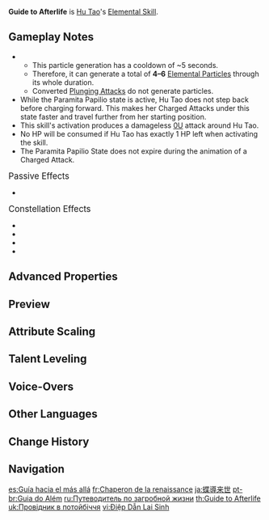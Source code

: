 {{Talent Infobox
|image         = Talent Guide to Afterlife.png
|character     = Hu Tao
|type          = Elemental Skill
|info          = Only an unwavering flame can cleanse the impurities of this world.<br>Hu Tao consumes a set portion of her HP to knock the surrounding enemies back and enter the Paramita Papilio state.<br><br>'''Paramita Papilio'''<ul><li>Increases Hu Tao's ATK based on her Max HP at the time of entering this state. ATK Bonus gained this way cannot exceed 400% of Hu Tao's Base ATK.</li><li>[[Elemental Infusion|Converts]] attack DMG to {{Color|Pyro DMG}}, which cannot be overridden by any other elemental infusion.</li><li>Charged Attacks apply the Blood Blossom effect to the enemies hit.</li><li>Increases Hu Tao's resistance to interruption.</li></ul><br>'''Blood Blossom'''<br>Enemies affected by Blood Blossom will take {{Color|Pyro DMG}} every 4s. This DMG is considered Elemental Skill DMG.<br>Each enemy can be affected by only one Blood Blossom effect at a time, and its duration may only be refreshed by Hu Tao herself.<br><br>'''Paramita Papilio''' ends when its duration is over, or Hu Tao has left the battlefield or fallen.
|scale_att1    = Max HP
|scale_att2    = ATK
|utility1      = Conversion
|utility2      = Health Depletion
|utility3      = Charged Attack
|utility4      = Interruption Resistance
|utility5      = Requires Staying on Field
|utility6      = Hitlag Extendable
|utility7      = ATK Increase
|utility8      = Status to Enemy
|CD            = 16s
|duration      = 9s
|attr1         = Activation Cost
|value1        = 30% Current HP
|attr2         = ATK Increase
|value2        = 3.84–6.26% Max HP
|attr3         = Blood Blossom DMG
|value3        = 64–115%
|attr4         = Blood Blossom Duration
|value4        = 8s
}}
{{Description|Hu Tao's Secret Spear technique is based on several rules, the first of which is: "The spear opens the path to the afterlife, and the butterflies bridge this world and the next."}}
'''Guide to Afterlife''' is [[Hu Tao]]'s [[Elemental Skill]].

==Gameplay Notes==
* {{Talent Note|particles|a converted attack|2.5}}
** This particle generation has a cooldown of ~5 seconds.
** Therefore, it can generate a total of '''4–6''' [[Elemental Particle]]s through its whole duration.
** Converted [[Plunging Attack]]s do not generate particles.
* While the Paramita Papilio state is active, Hu Tao does not step back before charging forward. This makes her Charged Attacks under this state faster and travel further from her starting position.<!-- distance covered may be the same as measured from the start of each CA, but the distance covered is 100% in front of her starting position in the state instead of also covering distance behind her starting position -->
* This skill's activation produces a damageless [[0U]] {{Pyro}} attack around Hu Tao.
* No HP will be consumed if Hu Tao has exactly 1 HP left when activating the skill.
* The Paramita Papilio State does not expire during the animation of a Charged Attack.

;<big>Passive Effects</big>
* {{Talent Note|character=Hu Tao|talent=Guide to Afterlife|ascension|1|Flutter By}}

;<big>Constellation Effects</big>
* {{Talent Note|constellation|1|Crimson Bouquet}}
* {{Talent Note|constellation|2|Ominous Rainfall}}
* {{Talent Note|constellation|3|Lingering Carmine}}
* {{Talent Note|constellation|4|Garden of Eternal Rest}}

==Advanced Properties==
{{Advanced Properties
|title   = Activation Knockback
|gu      = 0U
|icdtag  = none
|poise   = 120
|impulse = 3

|title2   = Blood Blossom DMG
|gu2      = 1U
|icdtag2  = none
|poise2   = 1
|impulse2 = 1
}}

==Preview==
{{Preview
|file1=Guide to Afterlife Normal Preview
|caption1=Normal Attacks in Paramita Papilio State

|file2=Guide to Afterlife Charged Preview
|caption2=Charged Attacks in Paramita Papilio State

|file3=Guide to Afterlife Effect Preview
|caption3=Blood Blossom Effect
}}
{{clr}}

==Attribute Scaling==
{{Talent Scaling
|talentType=Elemental Skill
|levels=14
|order=activationcost,atkincrease,bloodblossomdmg,bloodblossomduration,duration,cd
|titles=Activation Cost,ATK Increase (%&nbsp;Max HP),Blood Blossom DMG (%),Blood Blossom Duration,Duration,CD
|activationcost=30% Current HP

|atkincrease_1=3.84
|atkincrease_2=4.07
|atkincrease_3=4.3
|atkincrease_4=4.6
|atkincrease_5=4.83
|atkincrease_6=5.06
|atkincrease_7=5.36
|atkincrease_8=5.66
|atkincrease_9=5.96
|atkincrease_10=6.26
|atkincrease_11=6.55
|atkincrease_12=6.85
|atkincrease_13=7.15
|atkincrease_14=7.45

|bloodblossomdmg_1=64
|bloodblossomdmg_2=68.8
|bloodblossomdmg_3=73.6
|bloodblossomdmg_4=80
|bloodblossomdmg_5=84.8
|bloodblossomdmg_6=89.6
|bloodblossomdmg_7=96
|bloodblossomdmg_8=102.4
|bloodblossomdmg_9=108.8
|bloodblossomdmg_10=115.2
|bloodblossomdmg_11=121.6
|bloodblossomdmg_12=128
|bloodblossomdmg_13=136
|bloodblossomdmg_14=144

|bloodblossomduration=8s

|duration=9s

|cd=16s
}}

==Talent Leveling==
{{Talent Upgrade|Hu Tao}}

==Voice-Overs==
{{Talent VO}}

==Other Languages==
{{Other Languages
|en      = Guide to Afterlife
|zhs     = 蝶引来生
|zhs_rm  = Dié Yǐn Láishēng
|zht     = 蝶引來生
|zht_rm  = Dié Yǐn Láishēng
|zh_tl   = Butterfly's Guide to Afterlife
|ja      = 蝶導来世
|ja_rm   = Choudou Raise
|ja_tl   = Butterfly Guiding to Afterlife
|ko      = 나비의 서
|ko_rm   = Nabi-ui Seo
|ko_tl   = Book of Butterfly
|es      = Guía hacia el más allá
|es_tl   = Guide to the Afterlife
|es_note = {{es|El más allá|lit=the beyond}} is a phrase used when referring to the afterlife.
|fr      = Chaperon de la renaissance
|fr_tl   = {{w|Chaperone (social)|Chaperone}} of Rebirth
|ru      = Путеводитель по загробной жизни
|ru_tl   = Guide to the Afterlife
|th      = Guide to Afterlife
|vi      = {{tt|Điệp Dẫn Lai Sinh|蝶引來生}}
|vi_tl   = Butterfly's Guide to Afterlife{{Sino|vi}}
|de      = Geleit ins Jenseits
|de_tl   = Convoy into the Afterlife
|id      = Guide to Afterlife
|pt      = Guia do Além
|pt_tl   = 
|tr      = Öbür Dünya Rehberi
|tr_note = {{tr|Öbür Dünya|lit=Other World}} is a phrase used when referring to the afterlife.
|tr_tl   = Guide to the Afterlife
|it      = Guida all'aldilà
|it_tl   = Guide to the Afterlife
}}

==Change History==
{{Change History|1.3}}

==Navigation==
{{Talent Navbox|Hu Tao}}

[[es:Guía hacia el más allá]]
[[fr:Chaperon de la renaissance]]
[[ja:蝶導来世]]
[[pt-br:Guia do Além]]
[[ru:Путеводитель по загробной жизни]]
[[th:Guide to Afterlife]]
[[uk:Провідник в потойбіччя]]
[[vi:Điệp Dẫn Lai Sinh]]